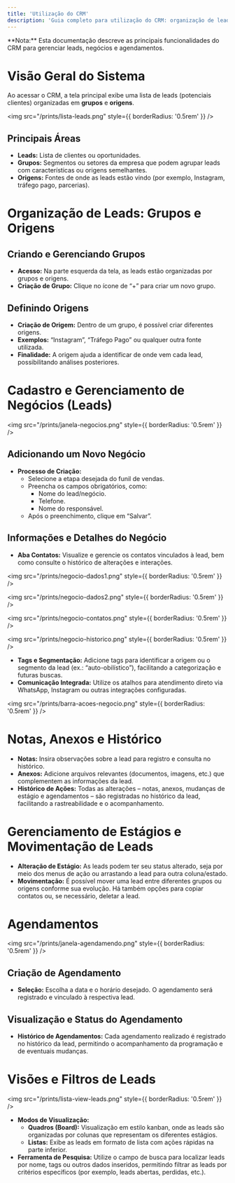 ```yaml
---
title: 'Utilização do CRM'
description: 'Guia completo para utilização do CRM: organização de leads, agendamentos e gerenciamento de negócios'
---
```



<Callout>
  **Nota:** Esta documentação descreve as principais funcionalidades do CRM para gerenciar leads, negócios e agendamentos.
</Callout>

# Visão Geral do Sistema

Ao acessar o CRM, a tela principal exibe uma lista de leads (potenciais clientes) organizadas em **grupos** e **origens**.

<img src="/prints/lista-leads.png" style={{ borderRadius: '0.5rem' }} />

## Principais Áreas

- **Leads:** Lista de clientes ou oportunidades.
- **Grupos:** Segmentos ou setores da empresa que podem agrupar leads com características ou origens semelhantes.
- **Origens:** Fontes de onde as leads estão vindo (por exemplo, Instagram, tráfego pago, parcerias).

# Organização de Leads: Grupos e Origens

## Criando e Gerenciando Grupos

- **Acesso:** Na parte esquerda da tela, as leads estão organizadas por grupos e origens.
- **Criação de Grupo:** Clique no ícone de “+” para criar um novo grupo.

## Definindo Origens

- **Criação de Origem:** Dentro de um grupo, é possível criar diferentes origens.
- **Exemplos:** “Instagram”, “Tráfego Pago” ou qualquer outra fonte utilizada.
- **Finalidade:** A origem ajuda a identificar de onde vem cada lead, possibilitando análises posteriores.

# Cadastro e Gerenciamento de Negócios (Leads)

<img src="/prints/janela-negocios.png" style={{ borderRadius: '0.5rem' }} />

## Adicionando um Novo Negócio

- **Processo de Criação:**
  - Selecione a etapa desejada do funil de vendas.
  - Preencha os campos obrigatórios, como:
    - Nome do lead/negócio.
    - Telefone.
    - Nome do responsável.
  - Após o preenchimento, clique em “Salvar”.

## Informações e Detalhes do Negócio

- **Aba Contatos:** Visualize e gerencie os contatos vinculados à lead, bem como consulte o histórico de alterações e interações.


<img src="/prints/negocio-dados1.png" style={{ borderRadius: '0.5rem' }} />

<img src="/prints/negocio-dados2.png" style={{ borderRadius: '0.5rem' }} />

<img src="/prints/negocio-contatos.png" style={{ borderRadius: '0.5rem' }} />

<img src="/prints/negocio-historico.png" style={{ borderRadius: '0.5rem' }} />

- **Tags e Segmentação:** Adicione tags para identificar a origem ou o segmento da lead (ex.: “auto-obilístico”), facilitando a categorização e futuras buscas.
- **Comunicação Integrada:** Utilize os atalhos para atendimento direto via WhatsApp, Instagram ou outras integrações configuradas.

<img src="/prints/barra-acoes-negocio.png" style={{ borderRadius: '0.5rem' }} />

# Notas, Anexos e Histórico

- **Notas:** Insira observações sobre a lead para registro e consulta no histórico.
- **Anexos:** Adicione arquivos relevantes (documentos, imagens, etc.) que complementem as informações da lead.
- **Histórico de Ações:** Todas as alterações – notas, anexos, mudanças de estágio e agendamentos – são registradas no histórico da lead, facilitando a rastreabilidade e o acompanhamento.

# Gerenciamento de Estágios e Movimentação de Leads

- **Alteração de Estágio:** As leads podem ter seu status alterado, seja por meio dos menus de ação ou arrastando a lead para outra coluna/estado.
- **Movimentação:** É possível mover uma lead entre diferentes grupos ou origens conforme sua evolução. Há também opções para copiar contatos ou, se necessário, deletar a lead.

# Agendamentos

<img src="/prints/janela-agendamendo.png" style={{ borderRadius: '0.5rem' }} />

## Criação de Agendamento

- **Seleção:** Escolha a data e o horário desejado. O agendamento será registrado e vinculado à respectiva lead.

## Visualização e Status do Agendamento

- **Histórico de Agendamentos:** Cada agendamento realizado é registrado no histórico da lead, permitindo o acompanhamento da programação e de eventuais mudanças.

# Visões e Filtros de Leads

<img src="/prints/lista-view-leads.png" style={{ borderRadius: '0.5rem' }} />

- **Modos de Visualização:**
  - **Quadros (Board):** Visualização em estilo kanban, onde as leads são organizadas por colunas que representam os diferentes estágios.
  - **Listas:** Exibe as leads em formato de lista com ações rápidas na parte inferior.
- **Ferramenta de Pesquisa:** Utilize o campo de busca para localizar leads por nome, tags ou outros dados inseridos, permitindo filtrar as leads por critérios específicos (por exemplo, leads abertas, perdidas, etc.).

